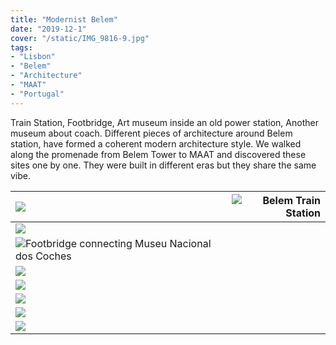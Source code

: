 ```yaml
---
title: "Modernist Belem"
date: "2019-12-1"
cover: "/static/IMG_9816-9.jpg"
tags: 
- "Lisbon"
- "Belem"
- "Architecture"
- "MAAT"
- "Portugal"
---
```



Train Station, Footbridge, Art museum inside an old power station, Another museum about coach. Different pieces of architecture around Belem station, have formed a coherent modern architecture style. We walked along the promenade from Belem Tower to MAAT and discovered these sites one by one. They were built in different eras but they share the same vibe.

| ![](/static/IMG_9758-4.jpg)|![Belem Train Station](/static/IMG_9814-8.jpg)|
| :--- | ---: | 
| ![](/static/IMG_9749-3.jpg) |
| ![Footbridge connecting Museu Nacional dos Coches](/static/IMG_9744-1.jpg) |
| ![](/static/IMG_9762-5.jpg)|
| ![](/static/IMG_9766-6.jpg) |
| ![](/static/IMG_9777-7.jpg) |
| ![](/static/IMG_9814-8.jpg) |
| ![](/static/IMG_9816-9.jpg) |

